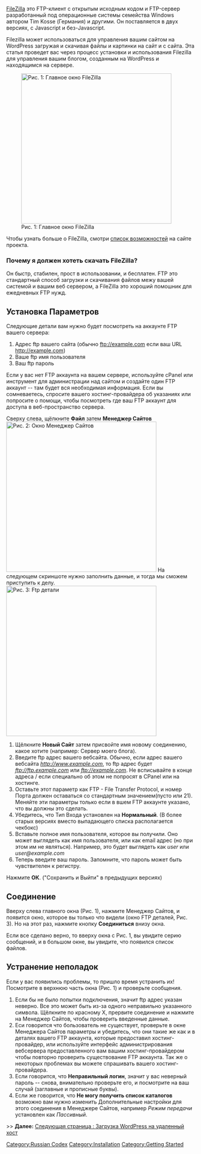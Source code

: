 {{Languages|
{{en|Using FileZilla}}
{{ru|Использование FileZilla}}
{{pt-br|Usando o FileZilla}}
}}

<!--CAREFUL EDITING THIS FILE Sections are linked to from other articles in the series -->
[http://filezilla.sourceforge.net FileZilla] это FTP-клиент с открытым исходным кодом и FTP-сервер разработанный под операционные системы семейства Windows автором Tim Kosse (Германия) и другими. Он поставляется в двух версиях, с Javascript и без-Javascript.

Filezilla может использоваться для управления вашим сайтом на WordPress загружая и скачивая файлы и картинки на сайт и с сайта. Эта статья проведет вас через процесс установки и использования Filezilla для управления вашим блогом, созданным на WordPress и находящимся на сервере.

[[Image:filezilla0ru.png|center|thumb|400px|Рис. 1: Главное окно FileZilla]]

Чтобы узнать больше о FileZilla, смотри [http://filezilla.sourceforge.net/documentation/introduction.htm список возможностей] на сайте проекта.


=== Почему я должен хотеть скачать FileZilla? ===
Он быстр, стабилен, прост в использовании, и бесплатен. FTP это стандартный способ загрузки и скачивания файлов межу вашей системой и вашим веб сервером, а FileZilla это хороший помошник для ежедневных FTP нужд.

== Установка Параметров ==

Следующие детали вам нужно будет посмотреть на аккаунте FTP вашего сервера: 

# Адрес ftp вашего сайта (обычно ftp://example.com если ваш URL http://example.com)
# Ваше ftp имя пользователя
# Ваш ftp пароль

Если у вас нет FTP аккаунта на вашем сервере, используйте cPanel или инструмент для администрации над сайтом и создайте один FTP аккаунт -- там будет вся необходимая информация. Если вы сомневаетесь, спросите вашего хостинг-провайдера об указаниях или попросите о помощи, чтобы посмотреть где ваш FTP аккаунт для доступа в веб-пространство сервера.

Сверху слева, щёлкните '''Файл''' затем '''Менеджер Сайтов'''
[[Image:filezilla1ru.png|center|thumb|400px|Рис. 2: Окно Менеджер Сайтов]]
На следующем скриншоте нужно заполнить данные, и тогда мы сможем приступить к делу.
[[Image:filezilla2ru.png|center|thumb|400px|Рис. 3: Ftp детали]]
<ol>
<li>Щёлкните '''Новый Сайт''' затем присвойте имя новому соединению, какое хотите (например: Сервер моего блога).</li>
<li>Введите ftp адрес вашего вебсайта. Обычно, если адрес вашего вебсайта <em>http://www.example.com</em>, то ftp адрес будет <em>ftp://ftp.example.com</em> или <em>ftp://example.com</em>.
Не всписывайте в конце адреса / если специально об этом не попросят в CPanel или на хостинге.</li>
<li>Оставьте этот параметр как FTP - File Transfer Protocol, и номер Порта должен оставаться со стандартным значением(пусто или 21). Меняйте эти параметры только если в вшем FTP аккаунте указано, что вы должны это сделать.</li>
<li>Убедитесь, что Тип Входа установлен на '''Нормальный'''. (В более старых версиях вместо выпадающего списка располагается чекбокс)</li>
<li>Вставьте полное имя пользователя, которое вы получили. Оно может выглядеть как имя пользователя, или как email адрес (но при этом им не являться). Например, это будет выглядеть как <em>user</em> или <em>user@example.com</em></li>
<li>Теперь введите ваш пароль. Запомните, что пароль может быть чувствителен к регистру.</li>
</ol>
Нажмите '''ОК'''. ("Сохранить и Выйти" в предыдущих версиях)<br />

== Соединение ==
Вверху слева главного окна (Рис. 1), нажмите Менеджер Сайтов, и появится окно, которое вы только что видели (окно FTP деталей, Рис. 3).
Но на этот раз, нажмите кнопку '''Соединиться''' внизу окна.

Если все сделано верно, то вверху окна с Рис. 1, вы увидите серию сообщений, и в большом окне, вы увидите, что появился список файлов.

== Устранение неполадок ==
Если у вас появились проблемы, то пришло время устранить их!
Посмотрите в верхнюю часть окна (Рис. 1) и проверьте сообщения.
#Если бы не было попытки подключения, значит ftp адрес указан неверно. Все это может быть из-за одного неправильно указанного символа. Щёлкните по красному X, прервите соединение и нажмите на Менеджер Сайтов, чтобы проверить введенные данные.
#Еси говорится что бользователь не существует, проверьте в окне Менеджера Сайтов параметры и убедитесь, что они такие же как и в деталях вашего FTP аккаунта, которые предоставил хостинг-провайдер, или используйте интерфейс администрирования вебсервера предоставленного вам вашим хостинг-провайдером чтобы повторно проверить существование FTP аккаунта. Так же о некоторых проблемах вы можете спрашивать вашего хостинг-провайдера.
#Если говорится, что '''Неправильный логин''', значит у вас неверный пароль -- снова, внимательно проверьте его, и посмотрите на ваш случай (заглавные и прописные буквы).
#Если же говорится, что '''Не могу получить список каталогов''' возможно вам нужно изменить Дополнительные настройки для этого соединения в Менеджере Сайтов, например ''Режим передачи'' установлен как ''Пассивный''.

>> '''Далее:''' [[Uploading_WordPress_to_a_remote_host|Следующая страница : Загрузка WordPress на удаленный хост]]

[[Category:Russian Codex]]
[[Category:Installation]]
[[Category:Getting Started]]
